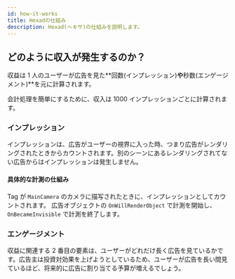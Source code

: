 ```yaml
---
id: how-it-works
title: Hexadの仕組み
description: Hexad(ヘキサ)の仕組みを説明します。
---
```


## どのように収入が発生するのか？

収益は 1 人のユーザーが広告を見た**回数(インプレッション)**や**秒数(エンゲージメント)**を元に計算されます。

会計処理を簡単にするために、収入は 1000 インプレッションごとに計算されます。

### インプレッション

インプレッションは、広告がユーザーの視界に入った時、つまり広告がレンダリングされたときからカウントされます。別のシーンにあるレンダリングされてない広告からはインプレッションは発生しません。

#### 具体的な計測の仕組み

Tag が `MainCamera` のカメラに描写されたときに、インプレッションとしてカウントされます。
広告オブジェクトの `OnWillRenderObject` で計測を開始し、`OnBecameInvisible` で計測を終了します。

### エンゲージメント

収益に関連する 2 番目の要素は、ユーザーがどれだけ長く広告を見ているかです。広告主は投資対効果を上げようとしているため、ユーザーが広告を長い間見ているほど、将来的に広告に割り当てる予算が増えるでしょう。
